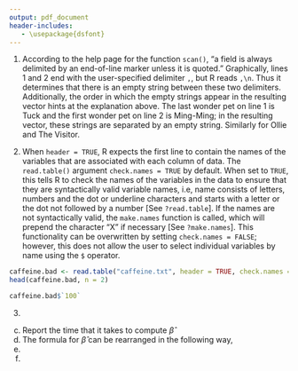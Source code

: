 ```yaml
---
output: pdf_document
header-includes:
   - \usepackage{dsfont}
---
```

\begin{flushright}
Y, Z, Ryan Quigley \\
Section 2 \\
Group X \\
MATH 267A
\end{flushright}
\begin{center}
Problem Set 4
\end{center}

1. According to the help page for the function `scan()`, "a field is always delimited by an end-of-line marker unless it is quoted." Graphically, lines 1 and 2 end with the user-specified delimiter `,`, but R reads `,\n`. Thus it determines that there is an empty string between these two delimiters. Additionally, the order in which the empty strings appear in the resulting vector hints at the explanation above. The last wonder pet on line 1 is Tuck and the first wonder pet on line 2 is Ming-Ming; in the resulting vector, these strings are separated by an empty string. Similarly for Ollie and The Visitor.  

2. When `header = TRUE`, R expects the first line to contain the names of the variables that are associated with each column of data. The `read.table()` argument `check.names = TRUE` by default. When set to `TRUE`, this tells R to check the names of the variables in the data to ensure that they are syntactically valid variable names, i.e, name consists of letters, numbers and the dot or underline characters and starts with a letter or the dot not followed by a number [See `?read.table`]. If the names are not syntactically valid, the `make.names` function is called, which will prepend the character "X" if necessary [See `?make.names`]. This functionality can be overwritten by setting `check.names = FALSE`; however, this does not allow the user to select individual variables by name using the `$` operator.
```r
caffeine.bad <- read.table("caffeine.txt", header = TRUE, check.names = FALSE)
head(caffeine.bad, n = 2)
```
```r
caffeine.bad$`100`
```

3.
c) Report the time that it takes to compute $\hat{\beta}$  
e) The formula for $\hat{\beta}$ can be rearranged in the following way,
\begin{align*}
\hat{\beta} & = (X^T X)^{-1} X^T y \\
(X^T X) \hat{\beta} & = (X^T X)(X^T X)^{-1} X^T y \\
(X^T X) \hat{\beta} & = I X^T y \\
(X^T X) \hat{\beta} & = X^T y 
\end{align*}
g)
h)
